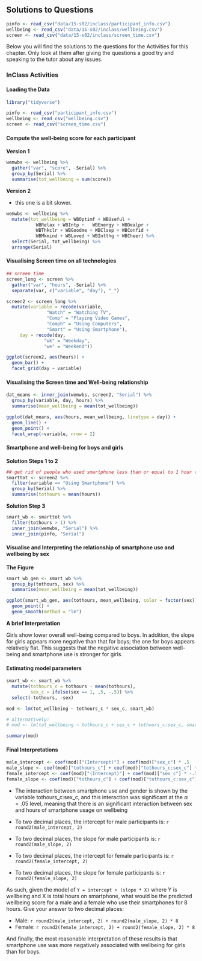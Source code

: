 ## Solutions to Questions

```r

pinfo <- read_csv("data/15-s02/inclass/participant_info.csv")
wellbeing <- read_csv("data/15-s02/inclass/wellbeing.csv")
screen <- read_csv("data/15-s02/inclass/screen_time.csv")
```

Below you will find the solutions to the questions for the Activities for this chapter. Only look at them after giving the questions a good try and speaking to the tutor about any issues.

### InClass Activities

#### Loading the Data

```r
library("tidyverse")

pinfo <- read_csv("participant_info.csv")
wellbeing <- read_csv("wellbeing.csv")
screen <- read_csv("screen_time.csv")
```

#### Compute the well-being score for each participant

**Version 1**

```r
wemwbs <- wellbeing %>%
  gather("var", "score", -Serial) %>%
  group_by(Serial) %>%
  summarise(tot_wellbeing = sum(score))
```

**Version 2**

* this one is a bit slower.

```r
wemwbs <- wellbeing %>%
  mutate(tot_wellbeing = WBOptimf +	WBUseful + 
           WBRelax + WBIntp +	WBEnergy + WBDealpr + 
           WBThkclr + WBGoodme + WBClsep + WBConfid + 
           WBMkmind + WBLoved + WBIntthg + WBCheer) %>%
  select(Serial, tot_wellbeing) %>%
  arrange(Serial)
```

#### Visualising Screen time on all technologies

```r
## screen time
screen_long <- screen %>%
  gather("var", "hours", -Serial) %>%
  separate(var, c("variable", "day"), "_")

screen2 <- screen_long %>%
  mutate(variable = recode(variable,
			   "Watch" = "Watching TV",
			   "Comp" = "Playing Video Games",
			   "Comph" = "Using Computers",
			   "Smart" = "Using Smartphone"),
	 day = recode(day,
		      "wk" = "Weekday",
		      "we" = "Weekend"))

ggplot(screen2, aes(hours)) +
  geom_bar() +
  facet_grid(day ~ variable)
```

#### Visualising the Screen time and Well-being relationship

```r
dat_means <- inner_join(wemwbs, screen2, "Serial") %>%
  group_by(variable, day, hours) %>%
  summarise(mean_wellbeing = mean(tot_wellbeing))

ggplot(dat_means, aes(hours, mean_wellbeing, linetype = day)) +
  geom_line() +
  geom_point() +
  facet_wrap(~variable, nrow = 2)
```

#### Smartphone and well-being for boys and girls

**Solution Steps 1 to 2**

```r
## get rid of people who used smartphone less than or equal to 1 hour total per week
smarttot <- screen2 %>%
  filter(variable == "Using Smartphone") %>%
  group_by(Serial) %>%
  summarise(tothours = mean(hours))
```

**Solution Step 3**

```r
smart_wb <- smarttot %>%
  filter(tothours > 1) %>%
  inner_join(wemwbs, "Serial") %>%
  inner_join(pinfo, "Serial") 
```

#### Visualise and Interpreting the relationship of smartphone use and wellbeing by sex 

**The Figure**

```r
smart_wb_gen <- smart_wb %>%
  group_by(tothours, sex) %>%
  summarise(mean_wellbeing = mean(tot_wellbeing))

ggplot(smart_wb_gen, aes(tothours, mean_wellbeing, color = factor(sex))) +
  geom_point() +
  geom_smooth(method = "lm")
```

**A brief Interpretation**

Girls show lower overall well-being compared to boys.  In addition, the slope for girls appears more negative than that for boys; the one for boys appears relatively flat.  This suggests that the negative association between well-being and smartphone use is stronger for girls.

#### Estimating model parameters

```r
smart_wb <- smart_wb %>%
  mutate(tothours_c = tothours - mean(tothours),
         sex_c = ifelse(sex == 1, .5, -.5)) %>%
  select(-tothours, -sex)
```

```r
mod <- lm(tot_wellbeing ~ tothours_c * sex_c, smart_wb)

# alternatively: 
# mod <- lm(tot_wellbeing ~ tothours_c + sex_c + tothours_c:sex_c, smart_wb)

summary(mod)
```

#### Final Interpretations

```r
male_intercept <- coef(mod)["(Intercept)"] + coef(mod)["sex_c"] * .5
male_slope <- coef(mod)["tothours_c"] + coef(mod)["tothours_c:sex_c"] * .5
female_intercept <- coef(mod)["(Intercept)"] + coef(mod)["sex_c"] * -.5
female_slope <- coef(mod)["tothours_c"] + coef(mod)["tothours_c:sex_c"] * -.5
```

* The interaction between smartphone use and gender is shown by the variable tothours_c:sex_c, and this interaction was significant at the $\alpha = .05$ level, meaning that there is an significant interaction between sex and hours of smartphone usage on wellbeing

* To two decimal places, the intercept for male participants is: `r round2(male_intercept, 2)`
* To two decimal places, the slope for male participants is: `r round2(male_slope, 2)`
* To two decimal places, the intercept for female participants is: `r round2(female_intercept, 2)`
* To two decimal places, the slope for female participants is: `r round2(female_slope, 2)`

As such, given the model of `Y = intercept + (slope * X)`  where Y is wellbeing and X is total hours on smartphone, what would be the predicted wellbeing score for a male and a female who use their smartphones for 8 hours. Give your answer to two decimal places:

* Male: `r round2(male_intercept, 2) + round2(male_slope, 2) * 8`
* Female: `r round2(female_intercept, 2) + round2(female_slope, 2) * 8`

And finally, the most reasonable interpretation of these results is that smartphone use was more negatively associated with wellbeing for girls than for boys.
